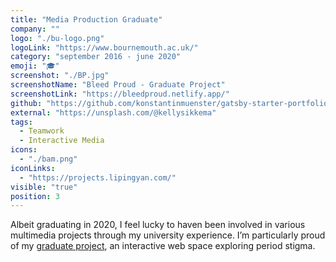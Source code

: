 ```yaml
---
title: "Media Production Graduate"
company: ""
logo: "./bu-logo.png"
logoLink: "https://www.bournemouth.ac.uk/"
category: "september 2016 - june 2020"
emoji: "🎓"
screenshot: "./BP.jpg"
screenshotName: "Bleed Proud - Graduate Project"
screenshotLink: "https://bleedproud.netlify.app/"
github: "https://github.com/konstantinmuenster/gatsby-starter-portfolio-minimal"
external: "https://unsplash.com/@kellysikkema"
tags:
  - Teamwork
  - Interactive Media
icons:
  - "./bam.png"
iconLinks:
  - "https://projects.lipingyan.com/"
visible: "true"
position: 3
---
```


Albeit graduating in 2020, I feel lucky to haven been involved in various multimedia projects through my university experience. I’m particularly proud of my <a href="https://bleedproud.netlify.app/" target="_blank" rel="nofollow noopener noreferrer" aria-label="External Link">graduate project</a>, an interactive web space exploring period stigma.